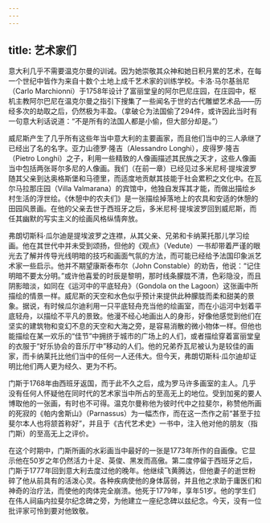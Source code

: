```yaml
---
---
---
```

title: 艺术家们
---




意大利几乎不需要温克尔曼的训诫。因为她崇敬其众神和她日积月累的艺术，在每一个世纪中皆作为来自十数个土地上成千艺术家的训练学校。卡洛·马尔基翁尼（Carlo Marchionni）于1758年设计了富丽堂皇的阿尔巴尼庄园，在庄园中，枢机主教阿尔巴尼在温克尔曼之指引下搜集了一些闻名于世的古代雕塑艺术品——历经多次的劫取之后，仍然极为丰盈。（拿破仑为法国偷了294件，或许因此当时有一句意大利话说道：“不是所有的法国人都是小偷，但大部分却是。”）

威尼斯产生了几乎所有这些年当中意大利的主要画家，而且他们当中的三人承继了已经出了名的名字。亚力山德罗·隆吉（Alessandro Longhi），皮得罗·隆吉（Pietro Longhi）之子，利用一些精致的人像画描述其民族之天才，这些人像画当中包括两张哥尔多尼的人像画。我们（在前一章）已经见过多米尼柯·提埃波罗随其父亲到达奥格斯堡和马德里，而适度地贡献其技能于社会累积之文化中。在瓦尔马拉那庄园（Villa Valmarana）的宾馆中，他独自发挥其才能，而做出描绘乡村生活的浮世绘。《休憩中的农夫们》是一张描绘掉落地上的农具和安适的休憩的田园风景画。在他的父亲去世于西班牙之后，多米尼柯·提埃波罗回到威尼斯，而任其幽默的写实主义的绘画风格纵情奔放。

弗朗切斯科·瓜尔迪是提埃波罗之连襟，从其父亲、兄弟和卡纳莱托那儿学习绘画。他在其世代中并未受到颂扬，但他的《观点》（Vedute）一书却带着严谨的眼光去了解并传导光线明暗的技巧和画面气氛的方法，而可能已经给予法国印象派艺术家一些启示。他并不期望康斯泰布尔（John Constable）的劝告，他说：“记住明暗不要太分明。”或许他喜爱的时辰是黎明，那时线条朦胧不清，色彩隐没，而且阴影暗淡，如同在《运河中的平底轻舟》（Gondola on the Lagoon）这张画中所描绘的情景一样。威尼斯的天空和水色似乎预计来提供此种朦胧而柔和甜美的景象。据说，有时候瓜尔迪利用一只平底轻舟充当他的绘画室，而在小运河中划着平底轻舟，以描绘不平凡的景致。他漫不经心地画出人的身形，好像他感觉到他们在坚实的建筑物和变幻不息的天空和大海之旁，是容易消散的微小物体一样。但他也能描绘在某一欢乐的“佳节”中拥挤于城市的广场上的人们，或者描绘穿着富丽堂皇的衣服于“好乐协会的音乐厅中”移动的人们。他的兄弟乔瓦尼被认为是较佳的画家，而卡纳莱托比他们当中的任何一人还伟大。但今天，弗朗切斯科·瓜尔迪却证明比他们两人更为经久、更为不朽。

门斯于1768年由西班牙返国，而于此不久之后，成为罗马许多画室的主人。几乎没有任何人怀疑他在同时代的艺术家当中所占的至高无上的地位。受到加冕的要人博取他的一张画，有时也不可得。温克尔曼称他为彼时代中之拉斐尔，称赞他所画的死寂的《帕内舍斯山》（Parnassus）为一幅杰作，而在这一杰作之前“甚至于拉斐尔本人也将颔首称好”，并且于《古代艺术史》一书中，注入他对他的朋友（指门斯）的至高无上之评价。

在这个时期中，门斯所画的水彩画当中最好的一张是1773年所作的自画像。它显示他在50岁之年仍然活力十足、英俊、黑发而高傲。第二度停留于西班牙之后，门斯于1777年回到意大利去度过他的晚年。他继续飞黄腾达，但他妻子的逝世粉碎了他从前具有的活泼心灵。各种疾病使他的身体孱弱，并且他之求助于庸医们和神奇的治疗法，而使他的肉体完全崩溃。他死于1779年，享年51岁。他的学生们在伟人祠庙内拉斐尔纪念碑之旁，为他建立一座纪念碑以兹纪念。今天，没有一位批评家可怜到要对他致敬。